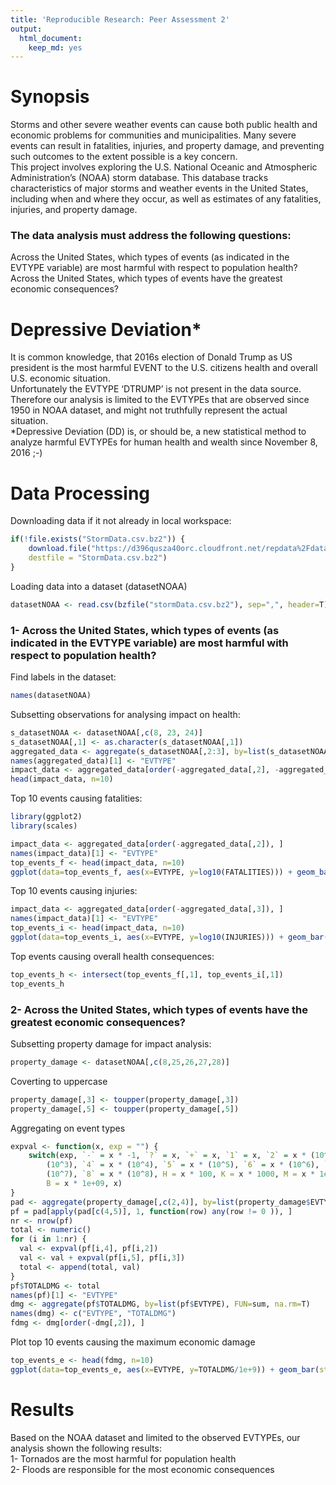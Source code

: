 ```yaml
---
title: 'Reproducible Research: Peer Assessment 2'
output:
  html_document:
    keep_md: yes
---
```


# Synopsis

Storms and other severe weather events can cause both public health and economic problems for communities and municipalities. Many severe events can result in fatalities, injuries, and property damage, and preventing such outcomes to the extent possible is a key concern.  
This project involves exploring the U.S. National Oceanic and Atmospheric Administration's (NOAA) storm database. This database tracks characteristics of major storms and weather events in the United States, including when and where they occur, as well as estimates of any fatalities, injuries, and property damage.  

### The data analysis must address the following questions:  

Across the United States, which types of events (as indicated in the EVTYPE variable) are most harmful with respect to population health?  
Across the United States, which types of events have the greatest economic consequences?  

# Depressive Deviation*  

It is common knowledge, that 2016s election of Donald Trump as US president is the most harmful EVENT to the U.S. citizens health and overall U.S. economic situation.  
Unfortunately the EVTYPE 'DTRUMP' is not present in the data source.  
Therefore our analysis is limited to the EVTYPEs that are observed since 1950 in NOAA dataset, and might not truthfully represent the actual situation.  
*Depressive Deviation (DD) is, or should be, a new statistical method to analyze harmful EVTYPEs for human health and wealth since November 8, 2016 ;-)  


# Data Processing

Downloading data if it not already in local workspace:
```r
if(!file.exists("StormData.csv.bz2")) {
    download.file("https://d396qusza40orc.cloudfront.net/repdata%2Fdata%2FStormData.csv.bz2",
    destfile = "StormData.csv.bz2")
}
```
Loading data into a dataset (datasetNOAA)
```r
datasetNOAA <- read.csv(bzfile("stormData.csv.bz2"), sep=",", header=T)
```
### 1- Across the United States, which types of events (as indicated in the EVTYPE variable) are most harmful with respect to population health?

Find labels in the dataset:
```r
names(datasetNOAA)

```
Subsetting observations for analysing impact on health:  
```r
s_datasetNOAA <- datasetNOAA[,c(8, 23, 24)]
s_datasetNOAA[,1] <- as.character(s_datasetNOAA[,1])
aggregated_data <- aggregate(s_datasetNOAA[,2:3], by=list(s_datasetNOAA$EVTYPE), FUN=sum, na.rm=T)
names(aggregated_data)[1] <- "EVTYPE"
impact_data <- aggregated_data[order(-aggregated_data[,2], -aggregated_data[,3]), ]
head(impact_data, n=10)
```
Top 10 events causing fatalities:  
```r
library(ggplot2)
library(scales)

impact_data <- aggregated_data[order(-aggregated_data[,2]), ]
names(impact_data)[1] <- "EVTYPE"
top_events_f <- head(impact_data, n=10)
ggplot(data=top_events_f, aes(x=EVTYPE, y=log10(FATALITIES))) + geom_bar(stat = "identity", fill="#008080", colour="black") + theme(axis.text.x = element_text(angle = 90, hjust = 1)) + ggtitle("Top 10 events causing fatalities") + labs(y=expression(Fatalities), x="Event Type") 

```
Top 10 events causing injuries:  
```r
impact_data <- aggregated_data[order(-aggregated_data[,3]), ]
names(impact_data)[1] <- "EVTYPE"
top_events_i <- head(impact_data, n=10)
ggplot(data=top_events_i, aes(x=EVTYPE, y=log10(INJURIES))) + geom_bar(stat = "identity", fill="#008080", colour="black") + theme(axis.text.x = element_text(angle = 90, hjust = 1)) + ggtitle("Top 10 events causing injuries") + labs(y=expression(log[10](Injuries)), x="Event Type") 
```

Top events causing overall health consequences:  
```r
top_events_h <- intersect(top_events_f[,1], top_events_i[,1])
top_events_h
```
### 2- Across the United States, which types of events have the greatest economic consequences?
Subsetting property damage for impact analysis:
```r
property_damage <- datasetNOAA[,c(8,25,26,27,28)]
```
Coverting to uppercase
```r
property_damage[,3] <- toupper(property_damage[,3])
property_damage[,5] <- toupper(property_damage[,5])
```
Aggregating on event types  
```r
expval <- function(x, exp = "") {
    switch(exp, `-` = x * -1, `?` = x, `+` = x, `1` = x, `2` = x * (10^2), `3` = x * 
        (10^3), `4` = x * (10^4), `5` = x * (10^5), `6` = x * (10^6), `7` = x * 
        (10^7), `8` = x * (10^8), H = x * 100, K = x * 1000, M = x * 1e+06, 
        B = x * 1e+09, x)
}
pad <- aggregate(property_damage[,c(2,4)], by=list(property_damage$EVTYPE, property_damage$PROPDMGEXP, property_damage$CROPDMGEXP), FUN=sum, na.rm=T)
pf = pad[apply(pad[c(4,5)], 1, function(row) any(row != 0 )), ]
nr <- nrow(pf)
total <- numeric()
for (i in 1:nr) {
  val <- expval(pf[i,4], pf[i,2])
  val <- val + expval(pf[i,5], pf[i,3])
  total <- append(total, val)
}
pf$TOTALDMG <- total
names(pf)[1] <- "EVTYPE"
dmg <- aggregate(pf$TOTALDMG, by=list(pf$EVTYPE), FUN=sum, na.rm=T)
names(dmg) <- c("EVTYPE", "TOTALDMG")
fdmg <- dmg[order(-dmg[,2]), ]
```

Plot top 10 events causing the maximum economic damage  
```r
top_events_e <- head(fdmg, n=10)
ggplot(data=top_events_e, aes(x=EVTYPE, y=TOTALDMG/1e+9)) + geom_bar(stat = "identity", fill="#008080", colour="black") + theme(axis.text.x = element_text(angle = 90, hjust = 1)) + ggtitle("Top 10 events with economical consequences") + labs(y="Economic Damage(in Billion Dollars)", x="Event Type")
```

# Results
Based on the NOAA dataset and limited to the observed EVTYPEs, our analysis shown the following results:  
1- Tornados are the most harmful for population health  
2- Floods are responsible for the most economic consequences  

